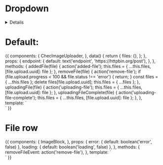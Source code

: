 
<Meta title="Form fields/Image Uploader" component={ChecImageUploader} />

# Dropdown

<details>

</details>

<Props of={ChecImageUploader} />

# Default:

<Preview>
  <Story name="Default">
    {{
      components: {
        ChecImageUploader,
      },
      data() {
        return {
          files: {},
        };
      },
      props: {
        endpoint: {
          default: text('endpoint', 'https://httpbin.org/post'),
        },
      },
      methods: {
        addedFile(file) {
          action('added-file');
          this.files = { ...this.files, [file.upload.uuid]: file };
        },
        removeFile(file) {
          action('remove-file');
          if (file.upload.progress < 100 && file.status !== 'error') {
            return;
          }
          const files = { ...this.files };
          delete files[file.upload.uuid];
          this.files = { ...files };
        },
        uploadingFile(file) {
          action('uploading-file');
          this.files = { ...this.files, [file.upload.uuid]: file };
        },
       uploadingFileComplete(file) {
          action('uploading-file-complete');
          this.files = { ...this.files, [file.upload.uuid]: file };
        },
      },
      template: `
        <div class="p-16 flex justify-center w-full h-full bg-white py-20">
          <ChecImageUploader
            :files="Object.values(files)"
            @file-added="addedFile"
            @remove-file="removeFile"
            @file-uploading="uploadingFile"
            @file-uploading-complete="uploadingFileComplete"
            :endpoint="endpoint"
          />
        </div>`
    }}
  </Story>
</Preview>


# File row

<Preview>
  <Story name="ImageBlock">
    {{
      components: {
        ImageBlock,
      },
      props: {
        error: {
          default: boolean('error', false)
        },
        loading: {
          default: boolean('loading', false)
        },
      },
      methods: {
        removeFileEvent: action('remove-file'),
      },
      template: `
        <div class="p-16 flex justify-center w-full h-full bg-white py-20">
          <ImageBlock
            :loading="loading"
            :error="error"
            @remove-file="removeFileEvent"
          />
        </div>`
    }}
  </Story>
</Preview>
